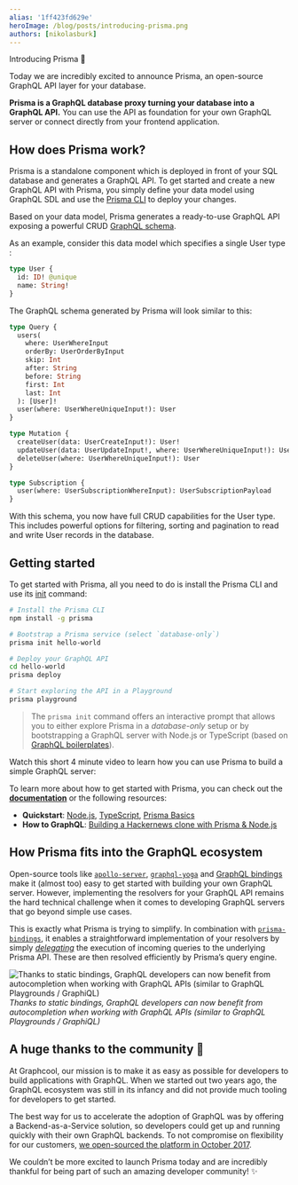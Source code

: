 ```yaml
---
alias: '1ff423fd629e'
heroImage: /blog/posts/introducing-prisma.png
authors: [nikolasburk]
---
```



<PostTitle>Introducing Prisma 🎉</PostTitle>

<Abstract>
  Today we are incredibly excited to announce Prisma, an open-source GraphQL API layer for your database.
</Abstract>

**Prisma is a GraphQL database proxy turning your database into a GraphQL API.** You can use the API as foundation for your own GraphQL server or connect directly from your frontend application.

## How does Prisma work?

Prisma is a standalone component which is deployed in front of your SQL database and generates a GraphQL API. To get started and create a new GraphQL API with Prisma, you simply define your data model using GraphQL SDL and use the [Prisma CLI](https://github.com/graphcool/prisma) to deploy your changes.

Based on your data model, Prisma generates a ready-to-use GraphQL API exposing a powerful CRUD [GraphQL schema](https://blog.graph.cool/graphql-server-basics-the-schema-ac5e2950214e).

As an example, consider this data model which specifies a single User type :

```graphql
type User {
  id: ID! @unique
  name: String!
}
```

The GraphQL schema generated by Prisma will look similar to this:

```graphql
type Query {
  users(
    where: UserWhereInput
    orderBy: UserOrderByInput
    skip: Int
    after: String
    before: String
    first: Int
    last: Int
  ): [User]!
  user(where: UserWhereUniqueInput!): User
}

type Mutation {
  createUser(data: UserCreateInput!): User!
  updateUser(data: UserUpdateInput!, where: UserWhereUniqueInput!): User
  deleteUser(where: UserWhereUniqueInput!): User
}

type Subscription {
  user(where: UserSubscriptionWhereInput): UserSubscriptionPayload
}
```

With this schema, you now have full CRUD capabilities for the User type. This includes powerful options for filtering, sorting and pagination to read and write User records in the database.

## Getting started

To get started with Prisma, all you need to do is install the Prisma CLI and use its [init](https://www.prismagraphql.com/docs/reference/cli-command-reference/database-service/prisma-init-eeb1ohr4ec) command:

```bash
# Install the Prisma CLI
npm install -g prisma

# Bootstrap a Prisma service (select `database-only`)
prisma init hello-world

# Deploy your GraphQL API
cd hello-world
prisma deploy

# Start exploring the API in a Playground
prisma playground
```

> The `prisma init` command offers an interactive prompt that allows you to either explore Prisma in a _database-only_ setup or by bootstrapping a GraphQL server with Node.js or TypeScript (based on [GraphQL boilerplates](https://github.com/graphcool/graphql-boilerplate)).

Watch this short 4 minute video to learn how you can use Prisma to build a simple GraphQL server:

<Youtube videoId="20zGexpEitc" />

To learn more about how to get started with Prisma, you can check out the [**documentation**](https://www.prismagraphql.com/docs) or the following resources:

- **Quickstart**: [Node.js](https://www.prismagraphql.com/docs/1.0/quickstart/backend/node/node-phe8vai1oo), [TypeScript](https://www.prismagraphql.com/docs/1.0/quickstart/backend/typescript/typescript-rohd6ipoo4), [Prisma Basics](https://www.prismagraphql.com/docs/tutorials/prisma-basics/getting-started-ouzia3ahqu)
- **How to GraphQL**: [Building a Hackernews clone with Prisma & Node.js](https://www.howtographql.com/graphql-js/0-introduction/)

## How Prisma fits into the GraphQL ecosystem

Open-source tools like [`apollo-server`](https://github.com/apollographql/apollo-server), [`graphql-yoga`](https://www.prismagraphql.com/docs/graphql-ecosystem/graphql-yoga/overview-chaha122ho) and [GraphQL bindings](https://blog.graph.cool/reusing-composing-graphql-apis-with-graphql-bindings-80a4aa37cff5) make it (almost too) easy to get started with building your own GraphQL server. However, implementing the resolvers for your GraphQL API remains the hard technical challenge when it comes to developing GraphQL servers that go beyond simple use cases.

This is exactly what Prisma is trying to simplify. In combination with [`prisma-bindings`](https://www.prismagraphql.com/docs/graphql-ecosystem/graphql-binding/prisma-binding-gai5urai6u), it enables a straightforward implementation of your resolvers by simply [_delegating_](https://blog.graph.cool/graphql-schema-stitching-explained-schema-delegation-4c6caf468405) the execution of incoming queries to the underlying Prisma API. These are then resolved efficiently by Prisma’s query engine.

![Thanks to static bindings, GraphQL developers can now benefit from autocompletion when working with GraphQL APIs (similar to GraphQL Playgrounds / GraphiQL)](https://cdn-images-1.medium.com/max/2000/1*HL-fBLNk_GHZLUAJ3va9ZQ.gif)_Thanks to static bindings, GraphQL developers can now benefit from autocompletion when working with GraphQL APIs (similar to GraphQL Playgrounds / GraphiQL)_

## A huge thanks to the community 💚

At Graphcool, our mission is to make it as easy as possible for developers to build applications with GraphQL. When we started out two years ago, the GraphQL ecosystem was still in its infancy and did not provide much tooling for developers to get started.

The best way for us to accelerate the adoption of GraphQL was by offering a Backend-as-a-Service solution, so developers could get up and running quickly with their own GraphQL backends. To not compromise on flexibility for our customers, [we open-sourced the platform in October 2017](https://blog.graph.cool/introducing-the-graphcool-framework-d9edab2a7816).

We couldn’t be more excited to launch Prisma today and are incredibly thankful for being part of such an amazing developer community! ✨

